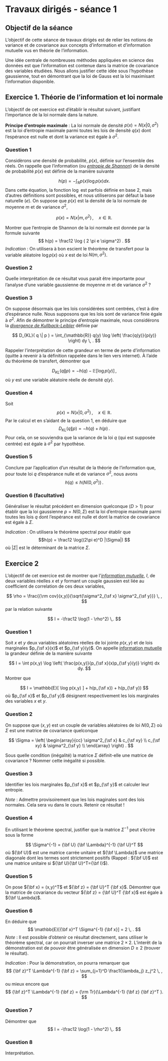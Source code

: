 # Travaux dirigés - séance 1


## Objectif de la séance



L'objectif de cette séance de travaux dirigés est de relier les notions de variance et de covariance aux concepts d'information et d'information mutuelle vus en théorie de l'information. 

Une idée centrale de nombreuses méthodes appliquées en science des données est que l'information est contenue dans la matrice de covariance des variables étudiées. Nous allons justifier cette idée sous l'hypothèse gaussienne, tout en démontrant que la loi de Gauss est la loi maximisant l'information disponible.


## Exercice 1. Théorie de l'information et loi normale 

L'objectif de cet exercice est d'établir le résultat suivant, justifiant l'importance de la loi normale dans la nature. 

**Principe d'entropie maximale** : La loi normale de densité $p(x) = N(x|0, \sigma^2)$ est la loi d'entropie maximale parmi toutes les lois de densité $q(x)$ dont l'espérance est nulle et dont la variance est égale à $\sigma^2$.


### Question 1

Considèrons une densité de probabilité, $p(x)$, définie sur l'ensemble des réels. On rappelle que l'information (ou [*entropie de Shannon*](https://en.wikipedia.org/wiki/Entropy_(information_theory))) de la densité de probabilité $p(x)$ est définie de la manière suivante

$$
h(p) = - \int_{\mathbb{R}} p(x) \log p(x) dx . 
$$
Dans cette équation, la fonction $\log$ est parfois définie en base 2, mais d'autres définitions sont possibles, et nous utiliserons par défaut la base naturelle ($e$). On suppose que $p(x)$ est la densité de la loi normale de moyenne $m$ et de variance $\sigma^2$, 

$$
p(x) = N(x | m , \sigma^2) \, , \quad x \in \mathbb{R}. 
$$

Montrer que l'entropie de Shannon de la loi normale est donnée par la formule suivante
$$
h(p) =  \frac12 \log ( 2 \pi e \sigma^2) . 
$$
_Indication_ : On utilisera à bon escient le théorème de transfert pour la variable aléatoire $\log p(x)$ où $x$ est de loi $N(m, \sigma^2)$.

### Question 2

Quelle interprétation de ce résultat vous parait être importante pour l'analyse d'une variable gaussienne de moyenne $m$ et de variance $\sigma^2$ ?  


### Question 3

On suppose désormais que les lois considérées sont centrées, c'est à dire d'espérance nulle. Nous supposons que les lois sont de variance finie égale à $\sigma^2$. Afin de démontrer le principe d'entropie maximale, nous considérons la [*divergence de Kullback-Leibler*](https://en.wikipedia.org/wiki/Kullback%E2%80%93Leibler_divergence) définie par  

$$
D_{KL}( q \|  p ) = \int_{\mathbb{R}} q(y) \log \left( \frac{q(y)}{p(y)} \right) dy \, .
$$

Rappeler l'interprétation de cette grandeur en terme de perte d'information (quitte à revenir à la définition rappelée dans le lien vers internet). À l'aide du théorème de transfert, démontrer que 

$$
D_{KL}( q \|  p ) = - h(q) - \mathbb{E}[\log p(y)] \, , 
$$
où $y$ est une variable aléatoire réelle de densité $q(y)$.

### Question 4

Soit
$$
p(x) = N(x | 0 , \sigma^2) \, , \quad x \in \mathbb{R}. 
$$ 
Par le calcul et en s'aidant de la question 1, en déduire que 
$$
D_{KL}( q \|  p ) = - h(q) + h(p) \, . 
$$
Pour cela, on se souviendra que la variance de la loi $q$ (qui est supposée centrée) est égale à $\sigma^2$ par hypothèse.

### Question 5

Conclure par l'application d'un résultat de la théorie de l'information que, pour toute loi $q$ d'espérance nulle et de variance $\sigma^2$, nous avons
$$
 h(q) \leq h(N(0, \sigma^2)) \, . 
$$



### Question 6 (facultative)

Généraliser le résultat précédent en dimension quelconque ($D > 1$) pour établir que la loi gaussienne $p = N(0, \Sigma)$ est la loi d'entropie maximale parmi toutes les lois $q$ dont l'espérance est nulle et dont la matrice de covariance est égale à $\Sigma$.

_Indication_ : On utilisera le théorème spectral pour établir que 
$$h(p) = \frac12 \log((2\pi e)^D |\Sigma|) $$
où $|\Sigma|$ est le déterminant de la matrice $\Sigma$.



## Exercice 2

L'objectif de cet exercice est de montrer que l'[*information mutuelle*](https://en.wikipedia.org/wiki/Mutual_information), $I$, de deux variables réelles $x$ et $y$ formant un couple gaussien est liée au coefficient de correlation de ces deux variables,

$$
\rho = \frac{{\rm cov}(x,y)}{\sqrt{\sigma^2_{\sf x} \sigma^2_{\sf y}}} \, , 
$$
par la relation suivante 

$$
I = -\frac12 \log(1 - \rho^2) \,.
$$



### Question 1 

Soit $x$ et $y$ deux variables aléatoires réelles de loi jointe $p(x,y)$ et de lois marginales $p_{\sf x}(x)$ et $p_{\sf y}(y)$. On appelle [information mutuelle](https://en.wikipedia.org/wiki/Mutual_information) la grandeur définie de la manière suivante

$$
I  =  \int p(x,y) 
\log \left( \frac{p(x,y)}{p_{\sf x}(x)p_{\sf y}(y)}  \right)  dx dy. 
$$

Montrer que 

$$
I =  \mathbb{E}[ \log p(x,y) ] + h(p_{\sf x}) + h(p_{\sf y}) 
$$
où $p_{\sf x}$ et $p_{\sf y}$ désignent respectivement les lois marginales des variables $x$ et $y$.


### Question 2

On suppose que $(x,y)$ est un couple de variables aléatoires de loi $N(0, \Sigma)$ où $\Sigma$ est une matrice de covariance quelconque

$$
\Sigma = \left( \begin{array}{cc} \sigma^2_{\sf x} & c_{\sf xy} \\
c_{\sf xy} & \sigma^2_{\sf y} \\
\end{array} \right) .
$$

Sous quelle condition (inégalité) la matrice $\Sigma$ définit-elle une matrice de covariance ? Nommer cette inégalité si possible.

### Question 3

Identifier les lois marginales $p_{\sf x}$ et $p_{\sf y}$ et calculer leur entropie. 

_Note_ : Admettre provisoirement que les lois maginales sont des lois normales. Cela sera vu dans le cours. Retenir ce résultat !  

### Question 4

En utilisant le théorème spectral, justifier que la matrice $\Sigma^{-1}$ peut s'écrire sous la forme 

$$
\Sigma^{-1} = {\bf U} {\bf \Lambda}^{-1} {\bf U}^T
$$
où ${\bf U}$ est une matrice carrée unitaire et ${\bf \Lambda}$ une matrice diagonale dont les termes sont strictement positifs (Rappel : ${\bf U}$ est une matrice unitaire si ${\bf U}{\bf U}^T={\bf I}$).

### Question 5 

On pose ${\bf x} = (x,y)^T$ et ${\bf z} = {\bf U}^T {\bf x}$. Démontrer que la matrice de covariance du vecteur ${\bf z} = {\bf U}^T {\bf x}$ est égale à ${\bf \Lambda}$. 

### Question 6

En déduire que
$$
\mathbb{E}[{\bf x}^T  \Sigma^{-1} {\bf x}] = 2 \, .
$$
_Note_ : Il est possible d'obtenir ce résultat directement, sans utiliser le théorème spectral, car on pourrait inverser une matrice $2\times 2$. L'interêt de la démonstration est de pouvoir être généralisée en dimension $D \geq 2$ (trouver le résultat). 


_Indication_ : Pour la démonstration, on pourra remarquer que 
$$ 
{\bf z}^T  \Lambda^{-1} {\bf z} = \sum_{j=1}^D \frac1{\lambda_j} z_j^2 \, ,
$$
ou mieux encore que
$$ 
{\bf z}^T  \Lambda^{-1} {\bf z} = {\rm Tr}(\Lambda^{-1} {\bf z} {\bf z}^T ).
$$




### Question 7

Démontrer que 
$$
I = -\frac12 \log(1 - \rho^2) \,.
$$

### Question 8

Interprétation.

